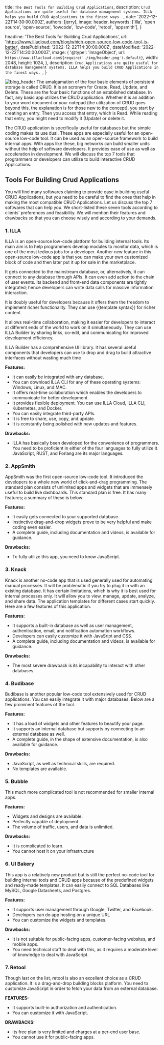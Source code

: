 
  title: `The Best Tools for Building Crud Applications`,
  description: `Crud Applications are quite useful for database management systems. ILLA helps you build CRUD Applications in the finest ways. `,
  date: '2022-12-22T14:30:00.000Z',
  authors: [jerry],
  image: header,
  keywords: ['illa', 'open source', 'open-source', 'lowcode', 'low-code', 'retool', 'appsmith'],
}

  headline: 'The Best Tools for Building Crud Applications',
  url: 'https://www.illacloud.com/blog/which-open-source-low-code-tool-is-better',
  datePublished: '2022-12-22T14:30:00.000Z',
  dateModified: '2022-12-22T14:30:00.000Z',
  image: {
    '@type': 'ImageObject',
    url: `https://www.illacloud.com${require('./img/header.png').default}`,
    width: 2048,
    height: 1024,
  },
  description: `Crud Applications are quite useful for database management systems. ILLA helps you build CRUD Applications in the finest ways. `,
}

<img
  src={header}
  alt="blog_header"
/>
The amalgamation of the four basic elements of persistent storage is called CRUD. It is an acronym for Create, Read, Update, and Delete. These are the four basic functions of an established database. In fact, any basic app utilizes the CRUD application. Whether it is an addition to your word document or your notepad (the utilization of CRUD goes beyond this, the explanation is for those new to the concept), you start by creating an entry. Then you access that entry, which is Read. While reading that entry, you might need to modify it (Update) or delete it.

The CRUD application is specifically useful for databases but the simple coding makes its use dual. These apps are especially useful for an open-source low-code tool. It can be used as an open-source framework to build internal apps. With apps like these, big networks can build smaller units without the help of software developers. It provides ease of use as well as acceleration in development. We will discuss the top 7 tools that programmers or developers can utilize to build interactive CRUD Applications.

## Tools For Building Crud Applications

You will find many softwares claiming to provide ease in building useful CRUD Applications, but you need to be careful to find the ones that help in making the most compatible CRUD Applications. Let us discuss the top 7 softwares that can help you. We short-listed these seven tools according to clients' preferences and feasibility. We will mention their features and drawbacks so that you can choose wisely and according to your demands.

### 1. ILLA

ILLA is an open-source low-code platform for building internal tools. Its main aim is to help programmers develop modules to monitor data, which is one of the most tedious jobs for a developer. Another new feature in this open-source low-code app is that you can make your own customized block of code and then later put it up for sale in the marketplace.

It gets connected to the mainstream database, or, alternatively, it can connect to any database through APIs. It can even add action to the chain of user events. Its backend and front-end data components are tightly integrated; hence developers can write data calls for massive information interaction.

It is doubly useful for developers because it offers them the freedom to implement richer functionality. They can use {{template syntax}} for richer content.

It allows real-time collaboration, making it easier for developers to interact at different ends of the world to work on it simultaneously. They can use ILLA Builder by sharing links, co-edit, and communicating for improved development efficiency.

ILLA Builder has a comprehensive UI library. It has several useful components that developers can use to drop and drag to build attractive interfaces without wasting much time

**Features:**

* It can easily be integrated with any database.
* You can download ILLA CLI for any of these operating systems: Windows, Linux, and MAC.
* It offers real-time collaboration which enables the developers to communicate for better development.
* It provides flexible deployment. You can use ILLA Cloud, ILLA CLI, Kubernetes, and Docker.
* You can easily integrate third-party APIs.
* It is free to share, use, copy, and update.
* It is constantly being polished with new updates and features.

**Drawbacks:**

* ILLA has basically been developed for the convenience of programmers. You need to be proficient in either of the four languages to fully utilize it. JavaScript, RUST, and Forlang are its major languages.

### 2. AppSmith

AppSmith was the first open-source low-code tool. It introduced the developers to a whole new world of click-and-drag programming. The standard plan consists of unlimited apps and widgets that are immensely useful to build live dashboards. This standard plan is free. It has many features; a summary of these is below:

**Features:**

* It easily gets connected to your supported database.
* Instinctive drag-and-drop widgets prove to be very helpful and make coding even easier.
* A complete guide, including documentation and videos, is available for guidance.

**Drawbacks:**

* To fully utilize this app, you need to know JavaScript.

### 3. Knack

Knack is another no-code app that is used generally used for automating manual processes. It will be problematic if you try to plug it in with an existing database. It has certain limitations, which is why it is best used for internal processes only. It will allow you to view, manage, update, analyze, and share data. The application templates for different cases start quickly. Here are a few features of this application.

**Features:**

* It supports a built-in database as well as user management, authentication, email, and notification automation workflows.
* Developers can easily customize it with JavaSript and CSS.
* A complete guide, including documentation and videos, is available for guidance.

**Drawbacks:**

* The most severe drawback is its incapability to interact with other databases.

### 4. Budibase

Budibase is another popular low-code tool extensively used for CRUD applications. You can easily integrate it with major databases. Below are a few prominent features of the tool.

**Features:**

* It has a load of widgets and other features to beautify your page.
* It supports an internal database but supports by connecting to an external database as well.
* A complete guide, in the shape of extensive documentation, is also available for guidance.

**Drawbacks:**

* JavaScript, as well as technical skills, are required.
* No templates are available.

### 5. Bubble

This much more complicated tool is not recommended for smaller internal apps.

**Features:**

* Widgets and designs are available.
* Perfectly capable of deployment.
* The volume of traffic, users, and data is unlimited.

**Drawbacks:**

* It is complicated to learn.
* You cannot host it on your infrastructure

### 6. UI Bakery

This app is a relatively new product but is still the perfect no-code tool for building internal tools and CRUD apps because of the predefined widgets and ready-made templates. It can easily connect to SQL Databases like MySQL, Google Datasheets, and Postgres.

**Features:**

* It supports user management through Google, Twitter, and Facebook.
* Developers can do app hosting on a unique URL
* You can customize the widgets and templates.

**Drawbacks:**

* It is not suitable for public-facing apps, customer-facing websites, and mobile apps.
* You need technical staff to deal with this, as it requires a moderate level of knowledge to deal with JavaScript.

### 7. Retool

Though last on the list, retool is also an excellent choice as a CRUD application. It is a drag-and-drop building blocks platform. You need to customize JavaScript in order to fetch your data from an external database.

**FEATURES:**

* It supports built-in authorization and authentication.
* You can customize it with JavaScript.

**DRAWBACKS:**

* Its free plan is very limited and charges at a per-end user base.
* You cannot use it for public-facing apps.
